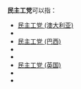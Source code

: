 '''民主工党'''可以指：

* [[民主工党_(澳大利亚)|民主工党 (澳大利亚)]]
* {{tsl|en|Democratic Labour Party (Barbados)|民主工党 (巴巴多斯)}}
* [[民主工党_(巴西)|民主工党 (巴西)]]
* {{tsl|en|Democratic Labour Party (New Zealand)|民主工党 (新西兰)}}
* {{tsl|en|Democratic Labour Party (Trinidad and Tobago)|民主工党 (特立尼达和多巴哥)}}
* [[民主工党_(英国)|民主工党 (英国)]]
* {{tsl|en|West Indies Democratic Labour Party|西印度群岛民主工党}}
* {{tsl|en|Democratic Labour Party of Lithuania|立陶宛民主工党}}

{{disambig|cat=四字政党消歧义}}